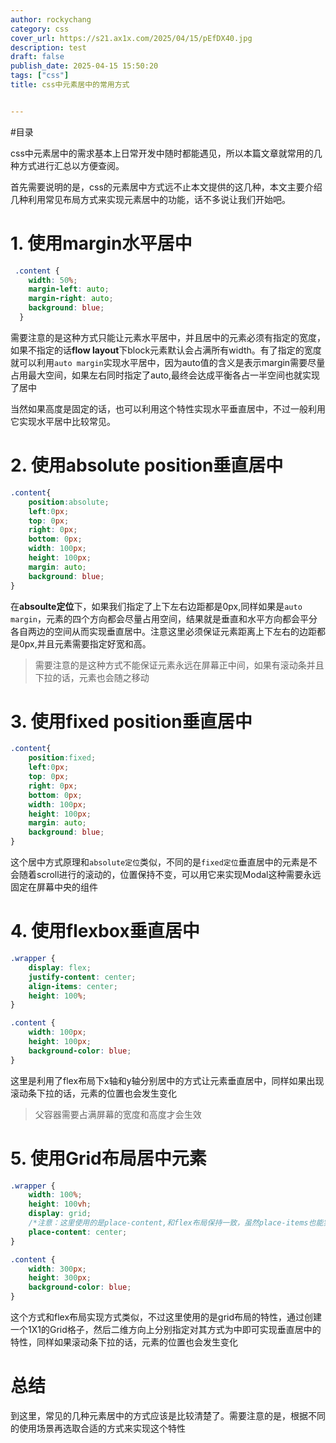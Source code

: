 ```yaml
---
author: rockychang
category: css
cover_url: https://s21.ax1x.com/2025/04/15/pEfDX40.jpg
description: test
draft: false
publish_date: 2025-04-15 15:50:20
tags: ["css"]
title: css中元素居中的常用方式


---
```


#目录

css中元素居中的需求基本上日常开发中随时都能遇见，所以本篇文章就常用的几种方式进行汇总以方便查阅。

首先需要说明的是，css的元素居中方式远不止本文提供的这几种，本文主要介绍几种利用常见布局方式来实现元素居中的功能，话不多说让我们开始吧。

# 1. 使用margin水平居中

```css
 .content {
    width: 50%;
	margin-left: auto;
	margin-right: auto;
	background: blue;
  }
```

需要注意的是这种方式只能让元素水平居中，并且居中的元素必须有指定的宽度，如果不指定的话**flow layout**下block元素默认会占满所有width。有了指定的宽度就可以利用`auto margin`实现水平居中，因为auto值的含义是表示margin需要尽量占用最大空间，如果左右同时指定了auto,最终会达成平衡各占一半空间也就实现了居中

当然如果高度是固定的话，也可以利用这个特性实现水平垂直居中，不过一般利用它实现水平居中比较常见。

# 2. 使用absolute position垂直居中

```css
.content{
	position:absolute;
	left:0px;
	top: 0px;
	right: 0px;
	bottom: 0px;
	width: 100px;
	height: 100px;
	margin: auto;
	background: blue;
}
```

在**absoulte定位**下，如果我们指定了上下左右边距都是0px,同样如果是`auto margin`，元素的四个方向都会尽量占用空间，结果就是垂直和水平方向都会平分各自两边的空间从而实现垂直居中。注意这里必须保证元素距离上下左右的边距都是0px,并且元素需要指定好宽和高。

> 需要注意的是这种方式不能保证元素永远在屏幕正中间，如果有滚动条并且下拉的话，元素也会随之移动

# 3. 使用fixed position垂直居中

```css
.content{
	position:fixed;
	left:0px;
	top: 0px;
	right: 0px;
	bottom: 0px;
	width: 100px;
	height: 100px;
	margin: auto;
	background: blue;
}
```

这个居中方式原理和`absolute定位`类似，不同的是`fixed定位`垂直居中的元素是不会随着scroll进行的滚动的，位置保持不变，可以用它来实现Modal这种需要永远固定在屏幕中央的组件


# 4. 使用flexbox垂直居中

```css
.wrapper {
	display: flex;
	justify-content: center;
	align-items: center;
	height: 100%;
}

.content {
	width: 100px;
	height: 100px;
	background-color: blue;
}
```

这里是利用了flex布局下x轴和y轴分别居中的方式让元素垂直居中，同样如果出现滚动条下拉的话，元素的位置也会发生变化

> 父容器需要占满屏幕的宽度和高度才会生效

# 5. 使用Grid布局居中元素

```css
.wrapper {
	width: 100%;
	height: 100vh;
	display: grid;
	/*注意：这里使用的是place-content,和flex布局保持一致，虽然place-items也能实现一样的效果*/
	place-content: center;
}

.content {
	width: 300px;
	height: 300px;
	background-color: blue;
}
```

这个方式和flex布局实现方式类似，不过这里使用的是grid布局的特性，通过创建一个1X1的Grid格子，然后二维方向上分别指定对其方式为中即可实现垂直居中的特性，同样如果滚动条下拉的话，元素的位置也会发生变化


# 总结
到这里，常见的几种元素居中的方式应该是比较清楚了。需要注意的是，根据不同的使用场景再选取合适的方式来实现这个特性
